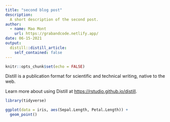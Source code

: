 ```yaml
---
title: "second blog post"
description: 
  A short description of the second post.
author:
  - name: Mao Mont
    url: https://grabandcode.netlify.app/
date: 06-15-2021
output:
  distill::distill_article:
    self_contained: false
---
```



```r
knitr::opts_chunk$set(echo = FALSE)
```

Distill is a publication format for scientific and technical writing, native to the web.

Learn more about using Distill at <https://rstudio.github.io/distill>.


```r
library(tidyverse)

ggplot(data = iris, aes(Sepal.Length, Petal.Length)) +
  geom_point()
```

